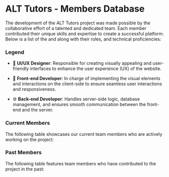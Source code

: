 
# ALT Tutors - Members Database

The development of the ALT Tutors project was made possible by the collaborative effort of a talented and dedicated team.
Each member contributed their unique skills and expertise to create a successful platform.
Below is a list of the <TL name="TLs/ATLs"/> and <Member name="members"/> along with their roles, and technical proficiencies:

### Legend

- 🎨 **UI/UX Designer**: Responsible for creating visually appealing and user-friendly interfaces to enhance the user experience (UX) of the website.

- 🚀 **Front-end Developer**: In charge of implementing the visual elements and interactions on the client-side to ensure seamless user interactions and responsiveness.

- ⚙️ **Back-end Developer**: Handles server-side logic, database management, and ensures smooth communication between the front-end and the server.

### Current Members

The following table showcases our current team members who are actively working on the project:

<Members current={true} />

### Past Members

The following table features team members who have contributed to the project in the past:

<Members current={false} />
